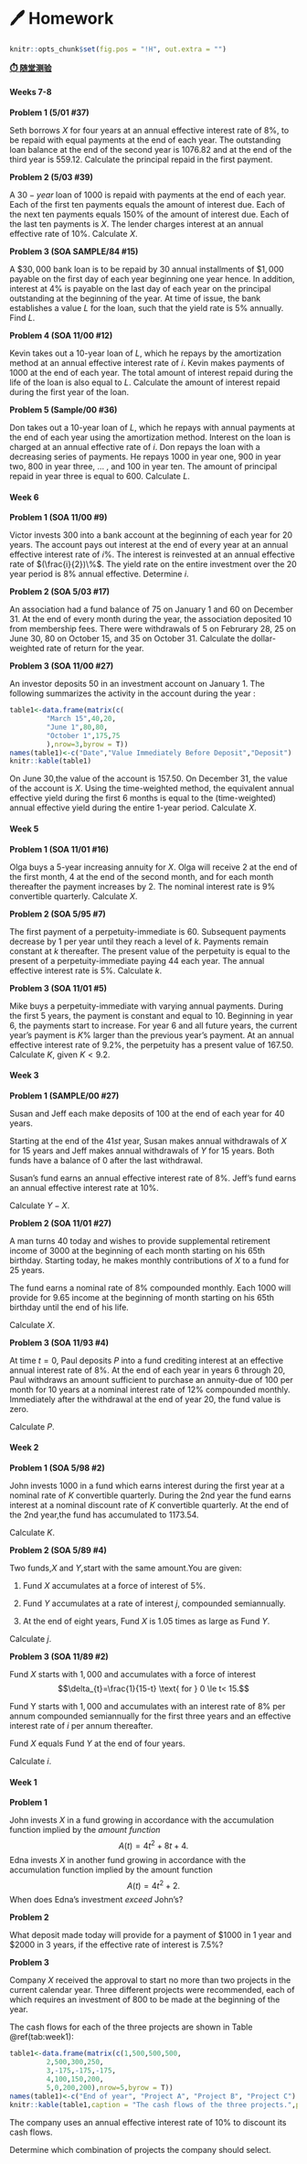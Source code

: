 # 🖊️ Homework {-}

```r
knitr::opts_chunk$set(fig.pos = "!H", out.extra = "")
```

**[⏱️ 随堂测验](#exe)**


#### Weeks 7-8 {-#w7}

**Problem 1 (5/01 #37)**

Seth borrows $X$ for four years at an annual effective interest rate of $8\%$, to be repaid with equal payments at the end of each year. The outstanding loan balance at the end of the second year is $1076.82$ and at the end of the third year is $559.12$. Calculate the principal repaid in the first payment.


**Problem 2 (5/03 #39)**

A $30-year$ loan of $1000$ is repaid with payments at the end of each year. Each of the first ten payments equals the amount of interest due. Each of the next ten payments equals $150\%$ of the amount of interest due. Each of the last ten payments is $X$. The lender charges interest at an annual effective rate of $10\%$. Calculate $X$.


**Problem 3 (SOA SAMPLE/84 #15)**

A $\$30,000$ bank loan is to be repaid by $30$ annual installments of $\$1,000$ payable on the first day of each year beginning one year hence. In addition, interest at $4\%$ is payable on the last day of each year on the principal outstanding at the beginning of the year. At time of issue, the bank establishes a value $L$ for the loan, such that the yield rate is $5\%$ annually. Find $L$. 


**Problem 4 (SOA 11/00 #12)**

Kevin takes out a $10$-year loan of $L$, which he repays by the amortization method at an annual effective
interest rate of $i$. Kevin makes payments of $1000$ at the end of each year. The total amount of interest
repaid during the life of the loan is also equal to $L$. Calculate the amount of interest repaid during
the first year of the loan.



**Problem 5 (Sample/00 #36)**

Don takes out a $10$-year loan of $L$, which he repays with annual payments at the end of each year
using the amortization method. Interest on the loan is charged at an annual effective rate of $i$. Don
repays the loan with a decreasing series of payments. He repays $1000$ in year one, $900$ in year two, $800$
in year three, ... , and $100$ in year ten. The amount of principal repaid in year three is equal to $600$.
Calculate $L$.

#### Week 6 {- #w6}

**Problem 1 (SOA 11/00 #9)**

Victor invests $300$ into a bank account at the beginning of each year for $20$ years. The account pays
out interest at the end of every year at an annual effective interest rate of $i\%$. The interest is 
reinvested at an annual effective rate of $(\frac{i}{2})\%$. The yield rate on the entire investment over the $20$ year period is $8\%$ annual effective. Determine $i$.

**Problem 2 (SOA 5/03 #17)**

An association had a fund balance of $75$ on January $1$ and $60$ on December $31$. At the end of
every month during the year, the association deposited $10$ from membership fees. There were withdrawals
of $5$ on Februrary $28$, $25$ on June $30$, $80$ on October $15$, and $35$ on October $31$. Calculate
the dollar-weighted rate of return for the year.

**Problem 3 (SOA 11/00 #27)**

An investor deposits $50$ in an investment account on January $1$. The following summarizes the activity
in the account during the year :
```r
table1<-data.frame(matrix(c(
         "March 15",40,20, 
         "June 1",80,80,
         "October 1",175,75
         ),nrow=3,byrow = T))
names(table1)<-c("Date","Value Immediately Before Deposit","Deposit")
knitr::kable(table1)
```

On June $30$,the value of the account is $157.50$. On December $31$, the value of the account is $X$.
 Using the time-weighted method, the equivalent annual effective yield during the first $6$ months is
 equal to the (time-weighted) annual effective yield during the entire $1$-year period. Calculate $X$.

#### Week 5 {- #w5}

**Problem 1 (SOA 11/01 #16)**

Olga buys a $5$-year increasing annuity for $X$. Olga will receive $2$ at the end of the first month, $4$ at the end of the second month, and for each month thereafter the payment increases by $2$. The nominal interest rate is $9\%$ convertible quarterly. Calculate $X$.


**Problem 2 (SOA 5/95 #7)**

The first payment of a perpetuity-immediate is $60$. Subsequent payments decrease by $1$ per year until they reach a level of $k$. Payments remain constant at $k$ thereafter. The present value of the perpetuity is equal to the present of a perpetuity-immediate paying $44$ each year. The annual effective interest rate is $5\%$. Calculate $k$.

**Problem 3 (SOA 11/01 #5)**

Mike buys a perpetuity-immediate with varying annual payments. During the first $5$ years, the payment is constant and equal to $10$. Beginning in year $6$, the payments start to increase. For year $6$ and all future years, the current year’s payment is $K\%$ larger than the previous year’s payment. At an annual effective interest rate of $9.2\%$, the perpetuity has a present value of $167.50$. Calculate $K$, given $K < 9.2$.

#### Week 3 {- #w3}

**Problem 1 (SAMPLE/00 #27)**

Susan and Jeff each make deposits of $100$ at the end of each year for $40$ years.

Starting at the end of the $41st$ year, Susan makes annual withdrawals of $X$ for $15$ years and Jeff makes annual withdrawals of $Y$ for $15$ years. Both funds have a balance of $0$ after the last withdrawal.

Susan's fund earns an annual effective interest rate of $8\%$. Jeff's fund earns an annual effective interest rate at $10\%$.

Calculate $Y-X$.


**Problem 2 (SOA 11/01 #27)**

A man turns $40$ today and wishes to provide supplemental retirement income of $3000$ at the beginning of each month starting on his 65th birthday. Starting today, he makes monthly contributions of $X$ to a fund for $25$ years. 

The fund earns a nominal rate of $8\%$ compounded monthly. Each $1000$ will provide for $9.65$ income at the beginning of month starting on his 65th birthday until the end of his life.

Calculate $X$.

**Problem 3 (SOA 11/93 #4)**

At time $t=0$, Paul deposits $P$ into a fund crediting interest at an effective annual interest rate of $8\%$. At the end of each year in years $6$ through $20$, Paul withdraws an amount sufficient to purchase an annuity-due of $100$ per month for $10$ years at a nominal interest rate of $12\%$ compounded monthly. Immediately after the withdrawal at the end of year $20$, the fund value is zero.

Calculate $P$.

#### Week 2 {- #w2}

**Problem 1 (SOA 5/98 #2)**

John invests $1000$ in a fund which earns interest during the first year at a nominal rate of $K$ convertible quarterly. During the 2nd year the fund earns interest at a nominal discount rate of $K$ convertible quarterly. At the end of the 2nd year,the fund has accumulated to $1173.54$.

Calculate $K$.

**Problem 2 (SOA 5/89 #4)**

Two funds,$X$ and $Y$,start with the same amount.You are given:

1. Fund $X$ accumulates at a force of interest of 5\%.

2. Fund $Y$ accumulates at a rate of interest $j$, compounded semiannually.

3. At the end of eight years, Fund $X$ is $1.05$ times as large as Fund $Y$.

Calculate $j$.

**Problem 3 (SOA 11/89 #2)**

Fund $X$ starts with $1,000$ and accumulates with a force of interest $$\delta_{t}=\frac{1}{15-t} \text{ for } 0 \le t< 15.$$

Fund Y starts with $1,000$ and accumulates with an interest rate of 8% per annum compounded semiannually for the first three years and an effective interest rate of $i$ per annum thereafter.

Fund $X$ equals Fund $Y$ at the end of four years.

Calculate $i$.

#### Week 1 {- #w1}

**Problem 1 **

John invests $X$ in a fund growing in accordance with the accumulation function implied by the *amount function*
$$A(t)=4t^2+8t+4.$$
Edna invests $X$ in another fund growing in accordance with the accumulation function implied by the amount function $$A(t)=4t^2+2.$$
When does Edna's investment *exceed* John’s?

**Problem 2**

What deposit made today will provide for a payment of $\$1000$ in 1 year and $\$2000$ in 3 years, if the effective rate of interest is $7.5\%$?

**Problem 3**

Company $X$ received the approval to start no more than two projects in the current calendar year.
Three different projects were recommended, each of which requires an investment of 800 to be made at the beginning of the year.

The cash flows for each of the three projects are shown in Table \@ref(tab:week1):
```r
table1<-data.frame(matrix(c(1,500,500,500, 
         2,500,300,250, 
         3,-175,-175,-175,
         4,100,150,200,
         5,0,200,200),nrow=5,byrow = T))
names(table1)<-c("End of year", "Project A", "Project B", "Project C")
knitr::kable(table1,caption = "The cash flows of the three projects.",position = "!h")
```

The company uses an annual effective interest rate of $10\%$ to discount its cash flows. 

Determine which combination of projects the company should select.







